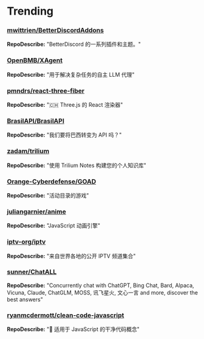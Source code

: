 # Trending

### [mwittrien/BetterDiscordAddons](https://github.com/mwittrien/BetterDiscordAddons)
**RepoDescribe:** "BetterDiscord 的一系列插件和主题。"
  

### [OpenBMB/XAgent](https://github.com/OpenBMB/XAgent)
**RepoDescribe:** "用于解决复杂任务的自主 LLM 代理"
  

### [pmndrs/react-three-fiber](https://github.com/pmndrs/react-three-fiber)
**RepoDescribe:** "🇨🇭 Three.js 的 React 渲染器"
  

### [BrasilAPI/BrasilAPI](https://github.com/BrasilAPI/BrasilAPI)
**RepoDescribe:** "我们要将巴西转变为 API 吗？"
  

### [zadam/trilium](https://github.com/zadam/trilium)
**RepoDescribe:** "使用 Trilium Notes 构建您的个人知识库"
  

### [Orange-Cyberdefense/GOAD](https://github.com/Orange-Cyberdefense/GOAD)
**RepoDescribe:** "活动目录的游戏"
  

### [juliangarnier/anime](https://github.com/juliangarnier/anime)
**RepoDescribe:** "JavaScript 动画引擎"
  

### [iptv-org/iptv](https://github.com/iptv-org/iptv)
**RepoDescribe:** "来自世界各地的公开 IPTV 频道集合"
  

### [sunner/ChatALL](https://github.com/sunner/ChatALL)
**RepoDescribe:** "Concurrently chat with ChatGPT, Bing Chat, Bard, Alpaca, Vicuna, Claude, ChatGLM, MOSS, 讯飞星火, 文心一言 and more, discover the best answers"
  

### [ryanmcdermott/clean-code-javascript](https://github.com/ryanmcdermott/clean-code-javascript)
**RepoDescribe:** "🛁 适用于 JavaScript 的干净代码概念"
  
